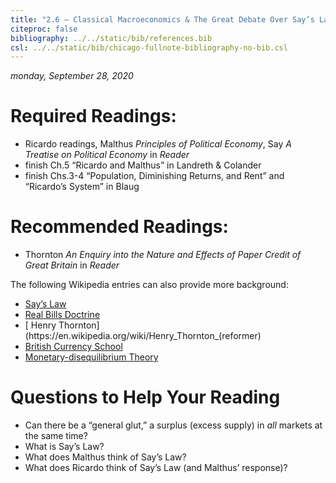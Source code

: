 ```yaml
---
title: "2.6 — Classical Macroeconomics & The Great Debate Over Say’s Law — Readings"
citeproc: false
bibliography: ../../static/bib/references.bib
csl: ../../static/bib/chicago-fullnote-bibliography-no-bib.csl
---
```


*monday, September 28, 2020*

# Required Readings:

- <i class="fas fas fa-book"></i> Ricardo readings, Malthus *Principles of Political Economy*, Say *A Treatise on Political Economy* in *Reader*
- <i class="fas fas fa-book"></i> finish Ch.5 "Ricardo and Malthus" in Landreth & Colander
- <i class="fas fas fa-book"></i> finish Chs.3-4 "Population, Diminishing Returns, and Rent" and "Ricardo's System" in Blaug

# Recommended Readings:

- <i class="fas fas fa-book"></i> Thornton *An Enquiry into the Nature and Effects of Paper Credit of Great Britain* in *Reader*

The following Wikipedia entries can also provide more background:

- [<i class="fab fa-wikipedia-w"></i> Say's Law](https://en.wikipedia.org/wiki/Say%27s_law)
- [<i class="fab fa-wikipedia-w"></i> Real Bills Doctrine](https://en.wikipedia.org/wiki/Real_bills_doctrine)
- [<i class="fab fa-wikipedia-w"></i> Henry Thornton](https://en.wikipedia.org/wiki/Henry_Thornton_(reformer)
- [<i class="fab fa-wikipedia-w"></i> British Currency School](https://en.wikipedia.org/wiki/British_Currency_School)
- [<i class="fab fa-wikipedia-w"></i> Monetary-disequilibrium Theory](https://en.wikipedia.org/wiki/Monetary-disequilibrium_theory)

# Questions to Help Your Reading

- Can there be a “general glut,” a surplus (excess supply) in *all* markets at the same time?
- What is Say's Law?
- What does Malthus think of Say's Law?
- What does Ricardo think of Say's Law (and Malthus' response)?